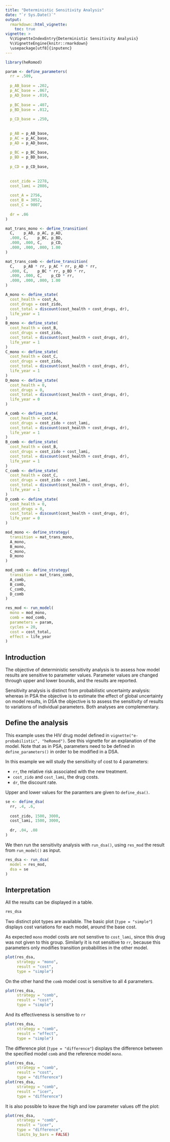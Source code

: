 ```yaml
---
title: "Deterministic Sensitivity Analysis"
date: "`r Sys.Date()`"
output:
  rmarkdown::html_vignette:
    toc: true
vignette: >
  %\VignetteIndexEntry{Deterministic Sensitivity Analysis}
  %\VignetteEngine{knitr::rmarkdown}
  \usepackage[utf8]{inputenc}
---
```


```r
library(heRomod)

param <- define_parameters(
  rr = .509,
  
  p_AB_base = .202,
  p_AC_base = .067,
  p_AD_base = .010,
  
  p_BC_base = .407,
  p_BD_base = .012,
  
  p_CD_base = .250,
  
  
  p_AB = p_AB_base,
  p_AC = p_AC_base,
  p_AD = p_AD_base,
  
  p_BC = p_BC_base,
  p_BD = p_BD_base,
  
  p_CD = p_CD_base,
  
  
  cost_zido = 2278,
  cost_lami = 2086,
  
  cost_A = 2756,
  cost_B = 3052,
  cost_C = 9007,
  
  dr = .06
)

mat_trans_mono <- define_transition(
  C,    p_AB, p_AC, p_AD,
  .000, C,    p_BC, p_BD,
  .000, .000, C,    p_CD,
  .000, .000, .000, 1.00
)

mat_trans_comb <- define_transition(
  C,    p_AB * rr, p_AC * rr, p_AD * rr,
  .000, C,    p_BC * rr, p_BD * rr,
  .000, .000, C,    p_CD * rr,
  .000, .000, .000, 1.00
)

A_mono <- define_state(
  cost_health = cost_A,
  cost_drugs = cost_zido,
  cost_total = discount(cost_health + cost_drugs, dr),
  life_year = 1
)
B_mono <- define_state(
  cost_health = cost_B,
  cost_drugs = cost_zido,
  cost_total = discount(cost_health + cost_drugs, dr),
  life_year = 1
)
C_mono <- define_state(
  cost_health = cost_C,
  cost_drugs = cost_zido,
  cost_total = discount(cost_health + cost_drugs, dr),
  life_year = 1
)
D_mono <- define_state(
  cost_health = 0,
  cost_drugs = 0,
  cost_total = discount(cost_health + cost_drugs, dr),
  life_year = 0
)

A_comb <- define_state(
  cost_health = cost_A,
  cost_drugs = cost_zido + cost_lami,
  cost_total = discount(cost_health + cost_drugs, dr),
  life_year = 1
)
B_comb <- define_state(
  cost_health = cost_B,
  cost_drugs = cost_zido + cost_lami,
  cost_total = discount(cost_health + cost_drugs, dr),
  life_year = 1
)
C_comb <- define_state(
  cost_health = cost_C,
  cost_drugs = cost_zido + cost_lami,
  cost_total = discount(cost_health + cost_drugs, dr),
  life_year = 1
)
D_comb <- define_state(
  cost_health = 0,
  cost_drugs = 0,
  cost_total = discount(cost_health + cost_drugs, dr),
  life_year = 0
)

mod_mono <- define_strategy(
  transition = mat_trans_mono,
  A_mono,
  B_mono,
  C_mono,
  D_mono
)

mod_comb <- define_strategy(
  transition = mat_trans_comb,
  A_comb,
  B_comb,
  C_comb,
  D_comb
)

res_mod <- run_model(
  mono = mod_mono,
  comb = mod_comb,
  parameters = param,
  cycles = 20,
  cost = cost_total,
  effect = life_year
)
```

## Introduction

The objective of deterministic sensitivity analysis is to assess how model results are sensitive to parameter values. Parameter values are changed through upper and lower bounds, and the results are reported.

Sensitivity analysis is distinct from probabilistic uncertainty analysis: whereas in PSA the objective is to estimate the effect of global uncertainty on model results, in DSA the objective is to assess the sensitivity of results to variations of individual parameters. Both analyses are complementary.

## Define the analysis

This example uses the HIV drug model defined in `vignette("e-probabilistic", "heRomod")`. See this vignette for an explanation of the model. Note that as in PSA, parameters need to be defined in `define_parameters()` in order to be modified in a DSA.

In this example we will study the sensitivity of cost to 4 parameters:

  * `rr`, the relative risk associated with the new treatment.
  * `cost_zido` and `cost_lami`, the drug costs.
  * `dr`, the discount rate.

Upper and lower values for the paramters are given to `define_dsa()`.

```r
se <- define_dsa(
  rr, .4, .6,
  
  cost_zido, 1500, 3000,
  cost_lami, 1500, 3000,
  
  dr, .04, .08
)
```

We then run the sensitivity analysis with `run_dsa()`, using `res_mod` the result from `run_model()` as input.

```r
res_dsa <- run_dsa(
  model = res_mod,
  dsa = se
)
```

## Interpretation

All the results can be displayed in a table.

```r
res_dsa
```

Two distinct plot types are available. The basic plot (`type = "simple"`) displays cost variations for each model, around the base cost.

As expected `mono` model costs are not senstive to `cost_lami`, since this drug was not given to this group. Similarly it is not sensitive to `rr`, because this parameters only modifies transition probabilities in the other model.

```r
plot(res_dsa,
     strategy = "mono",
     result = "cost",
     type = "simple")
```

On the other hand the `comb` model cost is sensitive to all 4 parameters.

```r
plot(res_dsa,
     strategy = "comb",
     result = "cost",
     type = "simple")
```

And its effectiveness is sensitive to `rr`

```r
plot(res_dsa, 
     strategy = "comb",
     result = "effect",
     type = "simple")
```

The difference plot (`type = "difference"`) displays the difference between the specified model `comb` and the reference model `mono`.

```r
plot(res_dsa,
     strategy = "comb",
     result = "cost",
     type = "difference")
plot(res_dsa,
     strategy = "comb",
     result = "icer",
     type = "difference")
```

It is also possible to leave the high and low parameter values off the plot:
```r
plot(res_dsa,
     strategy = "comb",
     result = "icer",
     type = "difference",
     limits_by_bars = FALSE)
```
